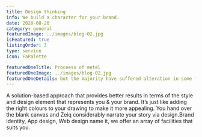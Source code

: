 ```yaml
---
title: Design thinking
info: We build a character for your brand.
date: 2020-08-20
category: general
featuredImage: ../images/blog-02.jpg
isFeatured: true
listingOrder: 3
type: service
icon: FaPalette

featuredOneTitle: Proceess of metel
featuredOneImage: ../images/blog-02.jpg
featuredOneDetails: but the majority have suffered alteration in some form, by injected humour, or randomised words which don't look even slightly believable. If you are going to use a passage of Lorem Ipsum. You need to be sure there isn't anything embarrassing
---
```


A solution-based approach that provides better results in terms of the style and design element that represents you & your brand. It’s just like adding the right colours to your drawing to make it more appealing.
You hand over the blank canvas and Zeiq considerably narrate your story via design.Brand identity, App design, Web design name it, we offer an array of facilities that suits you.
